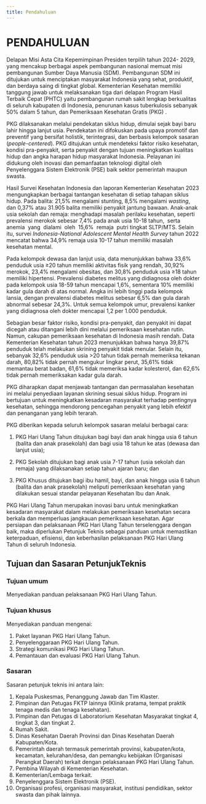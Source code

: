 ```yaml
---
title: Pendahuluan
---
```

# PENDAHULUAN

Delapan Misi Asta Cita Kepemimpinan Presiden terpilih tahun 2024- 2029, yang mencakup berbagai aspek pembangunan nasional memuat misi pembangunan Sumber Daya Manusia (SDM). Pembangunan SDM ini ditujukan untuk menciptakan masyarakat Indonesia yang sehat, produktif, dan berdaya saing di tingkat global. Kementerian Kesehatan memiliki tanggung jawab untuk melaksanakan tiga dari delapan Program Hasil Terbaik Cepat (PHTC) yaitu pembangunan rumah sakit lengkap berkualitas di seluruh kabupaten di Indonesia, penurunan kasus tuberkulosis sebanyak 50% dalam 5 tahun, dan Pemeriksaan Kesehatan Gratis (PKG) .

PKG dilaksanakan melalui pendekatan siklus hidup, dimulai sejak bayi baru lahir hingga lanjut usia. Pendekatan ini difokuskan pada upaya promotif dan preventif yang bersifat holistik, terintegrasi, dan berbasis kelompok sasaran (_people-centered_). PKG ditujukan untuk mendeteksi faktor risiko kesehatan, kondisi pra-penyakit, serta penyakit dengan tujuan meningkatkan kualitas hidup dan angka harapan hidup masyarakat Indonesia. Pelayanan ini didukung oleh inovasi dan pemanfaatan teknologi digital oleh Penyelenggara Sistem Elektronik (PSE) baik sektor pemerintah maupun swasta.

Hasil Survei Kesehatan Indonesia dan laporan Kementerian Kesehatan 2023 mengungkapkan berbagai tantangan kesehatan di setiap tahapan siklus hidup. Pada balita: 21,5% mengalami stunting, 8,5% mengalami _wasting_, dan 0,37% atau 31.905 balita memiliki penyakit jantung bawaan. Anak-anak usia sekolah dan remaja: menghadapi masalah perilaku kesehatan, seperti prevalensi merokok sebesar 7,4% pada anak usia 10-18 tahun,  serta  anemia  yang  dialami  oleh  15,6%  remaja  putri tingkat SLTP/MTS. Selain itu, survei _Indonesia-National Adolescent Mental Health Survey_ tahun 2022 mencatat bahwa 34,9% remaja usia 10-17 tahun memiliki masalah kesehatan mental.

Pada kelompok dewasa dan lanjut usia, data menunjukkan bahwa 33,6% penduduk usia ≥20 tahun memiliki aktivitas fisik yang rendah, 30,92% merokok, 23,4% mengalami obesitas, dan 30,8% penduduk usia ≥18 tahun memiliki hipertensi. Prevalensi diabetes melitus yang didiagnosa oleh dokter pada kelompok usia 18-59 tahun mencapai 1,6%, sementara 10% memiliki kadar gula darah di atas normal. Angka ini lebih tinggi pada kelompok lansia, dengan prevalensi diabetes melitus sebesar 6,5% dan gula darah abnormal sebesar 24,3%. Untuk semua kelompok umur, prevalensi kanker yang didiagnosa oleh dokter mencapai 1,2 per 1.000 penduduk.

Sebagian besar faktor risiko, kondisi pra-penyakit, dan penyakit ini dapat dicegah atau ditangani lebih dini melalui pemeriksaan kesehatan rutin. Namun, cakupan pemeriksaan kesehatan di Indonesia masih rendah. Data Kementerian Kesehatan tahun 2023 menunjukkan bahwa hanya 39,87% penduduk telah melakukan skrining penyakit tidak menular. Selain itu, sebanyak 32,6% penduduk usia >20 tahun tidak pernah memeriksa tekanan darah, 80,82% tidak pernah mengukur lingkar perut, 35,61% tidak memantau berat badan, 61,6% tidak memeriksa kadar kolesterol, dan 62,6% tidak pernah memeriksakan kadar gula darah.

PKG diharapkan dapat menjawab tantangan dan permasalahan kesehatan ini melalui penyediaan layanan skrining sesuai siklus hidup. Program ini bertujuan untuk meningkatkan kesadaran masyarakat terhadap pentingnya kesehatan, sehingga mendorong pencegahan penyakit yang lebih efektif dan penanganan yang lebih terarah.

PKG diberikan kepada seluruh kelompok sasaran melalui berbagai cara:

1. PKG Hari Ulang Tahun ditujukan bagi bayi dan anak hingga usia 6 tahun (balita dan anak prasekolah) dan bagi usia 18 tahun ke atas (dewasa dan lanjut usia);

2. PKG Sekolah ditujukan bagi anak usia 7-17 tahun (usia sekolah dan remaja) yang dilaksanakan setiap tahun ajaran baru; dan

3. PKG Khusus ditujukan bagi ibu hamil, bayi, dan anak hingga usia 6 tahun (balita dan anak prasekolah) meliputi pemeriksaan kesehatan yang dilakukan sesuai standar pelayanan Kesehatan Ibu dan Anak.

PKG Hari Ulang Tahun merupakan inovasi baru untuk meningkatkan kesadaran masyarakat dalam melakukan pemeriksaan kesehatan secara berkala dan memperluas jangkauan pemeriksaan kesehatan. Agar persiapan dan pelaksanaan PKG Hari Ulang Tahun terselenggara dengan baik, maka diperlukan Petunjuk Teknis sebagai panduan untuk memastikan keterpaduan, efisiensi, dan keberhasilan pelaksanaan PKG Hari Ulang Tahun di seluruh Indonesia.

## Tujuan dan Sasaran PetunjukTeknis

### Tujuan umum

Menyediakan panduan pelaksanaan PKG Hari Ulang Tahun.

### Tujuan khusus

Menyediakan panduan mengenai:
1. Paket layanan PKG Hari Ulang Tahun.
2. Penyelenggaraan PKG Hari Ulang Tahun.
3. Strategi komunikasi PKG Hari Ulang Tahun.
4. Pemantauan dan evaluasi PKG Hari Ulang Tahun.

### Sasaran

Sasaran petunjuk teknis ini antara lain:
1. Kepala Puskesmas, Penanggung Jawab dan Tim Klaster.
2. Pimpinan dan Petugas FKTP lainnya (Klinik pratama, tempat praktik tenaga medis dan tenaga kesehatan).
3. Pimpinan dan Petugas di Laboratorium Kesehatan Masyarakat tingkat 4, tingkat 3, dan tingkat 2.
4. Rumah Sakit.
5. Dinas Kesehatan Daerah Provinsi dan Dinas Kesehatan Daerah Kabupaten/Kota.
6. Pemerintah daerah termasuk pemerintah provinsi, kabupaten/kota, kecamatan, kelurahan/desa, dan pemangku kebijakan (Organisasi Perangkat Daerah) terkait dengan pelaksanaan PKG Hari Ulang Tahun.
7. Pembina Wilayah di Kementerian Kesehatan.
8. Kementerian/Lembaga terkait.
9. Penyelenggara Sistem Elektronik (PSE).
10. Organisasi profesi, organisasi masyarakat, institusi pendidikan, sektor swasta dan pihak lainnya.

  
